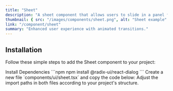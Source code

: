 ```yaml
---
title: "Sheet"
description: "A sheet component that allows users to slide in a panel from the left or right of the screen."
thumbnail: { src: "/images/components/sheet.png", alt: "Sheet example" }
link: "/component/sheet"
summary: "Enhanced user experience with animated transitions."
---
```


<ComponentPreview name="sheet-demo" />

## Installation

Follow these simple steps to add the Sheet component to your project:

<Steps>

<Step>
Install Dependencies
</Step>
```npm
npm install @radix-ui/react-dialog
```

<Step>
Create a new file `components/ui/sheet.tsx` and copy the code below:
</Step>

<CollapsibleSource name="sheet" />

<Step>
Adjust the import paths in both files according to your project's structure.
</Step>

</Steps>